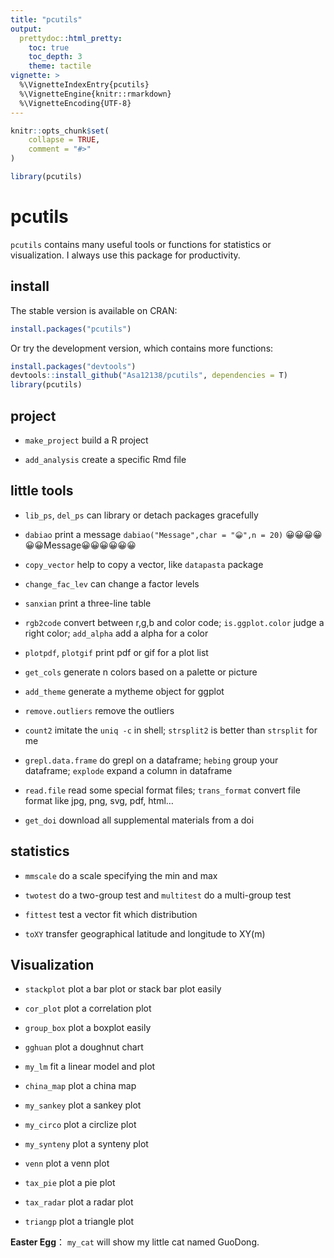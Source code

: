 ```yaml
---
title: "pcutils"
output:
  prettydoc::html_pretty:
    toc: true
    toc_depth: 3
    theme: tactile
vignette: >
  %\VignetteIndexEntry{pcutils}
  %\VignetteEngine{knitr::rmarkdown}
  %\VignetteEncoding{UTF-8}
---
```


```r
knitr::opts_chunk$set(
    collapse = TRUE,
    comment = "#>"
)
```

```r
library(pcutils)
```

# pcutils

`pcutils` contains many useful tools or functions for statistics or visualization. I always use this package for productivity.

## install

The stable version is available on CRAN:

```r
install.packages("pcutils")
```

Or try the development version, which contains more functions:
```r
install.packages("devtools")
devtools::install_github("Asa12138/pcutils", dependencies = T)
library(pcutils)
```

## project

-   `make_project` build a R project

-   `add_analysis` create a specific Rmd file

## little tools

-   `lib_ps`, `del_ps` can library or detach packages gracefully

-   `dabiao` print a message `dabiao("Message",char = "😀",n = 20)` 😀😀😀😀😀😀Message😀😀😀😀😀😀

-   `copy_vector` help to copy a vector, like `datapasta` package

-   `change_fac_lev` can change a factor levels

-   `sanxian` print a three-line table

-   `rgb2code` convert between r,g,b and color code; `is.ggplot.color` judge a right color; `add_alpha` add a alpha for a color

-   `plotpdf`, `plotgif` print pdf or gif for a plot list

-   `get_cols` generate n colors based on a palette or picture

-   `add_theme` generate a mytheme object for ggplot

-   `remove.outliers` remove the outliers

-   `count2` imitate the `uniq -c` in shell; `strsplit2` is better than `strsplit` for me

-   `grepl.data.frame` do grepl on a dataframe; `hebing` group your dataframe; `explode` expand a column in dataframe

-   `read.file` read some special format files; `trans_format` convert file format like jpg, png, svg, pdf, html...

-   `get_doi` download all supplemental materials from a doi

## statistics

-   `mmscale` do a scale specifying the min and max

-   `twotest` do a two-group test and `multitest` do a multi-group test

-   `fittest` test a vector fit which distribution

-   `toXY` transfer geographical latitude and longitude to XY(m)

## Visualization

-   `stackplot` plot a bar plot or stack bar plot easily

-   `cor_plot` plot a correlation plot

-   `group_box` plot a boxplot easily

-   `gghuan` plot a doughnut chart

-   `my_lm` fit a linear model and plot

-   `china_map` plot a china map

-   `my_sankey` plot a sankey plot

-   `my_circo` plot a circlize plot

-   `my_synteny` plot a synteny plot

-   `venn` plot a venn plot

-   `tax_pie` plot a pie plot

-   `tax_radar` plot a radar plot

-   `triangp` plot a triangle plot

**Easter Egg**： `my_cat` will show my little cat named GuoDong.
